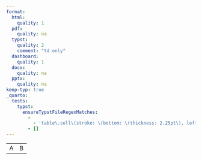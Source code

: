 ```yaml
---
format:
  html:
    quality: 1
  pdf:
    quality: na
  typst:
    quality: 2
    comment: "td only"
  dashboard:
    quality: 1
  docx:
    quality: na
  pptx:
    quality: na
keep-typ: true
_quarto:
  tests:
    typst:
      ensureTypstFileRegexMatches:
        -
          - 'table\.cell\(stroke: \(bottom: \(thickness: 2.25pt\), left: \(thickness: 3.75pt\), right: \(thickness: 3.75pt\), top: \(thickness: 0.75pt\)\)\)\[A\]'
        - []
---
```


```{=html}
<table>
    <tr><td style="border-width: thin thick medium">A</td><td>B</td></tr>
</table>
```


